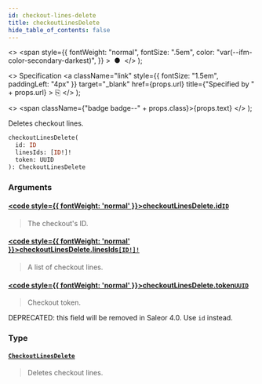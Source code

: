 ```yaml
---
id: checkout-lines-delete
title: checkoutLinesDelete
hide_table_of_contents: false
---
```


  <>
    <span
      style={{
        fontWeight: "normal",
        fontSize: ".5em",
        color: "var(--ifm-color-secondary-darkest)",
      }}
    >
      &nbsp;●&nbsp;
    </span>
  </>
);

  <>
    Specification
    <a
      className="link"
      style={{ fontSize: "1.5em", paddingLeft: "4px" }}
      target="\_blank"
      href={props.url}
      title={"Specified by " + props.url}
    >
      ⎘
    </a>
  </>
);

  <>
    <span className={"badge badge--" + props.class}>{props.text}</span>
  </>
);

Deletes checkout lines.

```graphql
checkoutLinesDelete(
  id: ID
  linesIds: [ID!]!
  token: UUID
): CheckoutLinesDelete
```

### Arguments

#### [<code style={{ fontWeight: 'normal' }}>checkoutLinesDelete.<b>id</b></code>](#)<Bullet />[`ID`](../../../api-reference/miscellaneous/scalars/id) <Badge class="secondary" text="scalar"/>

> The checkout's ID.

<Badge text="Added in Saleor 3.4" class="secondary margin-bottom--sm" />

>

#### [<code style={{ fontWeight: 'normal' }}>checkoutLinesDelete.<b>linesIds</b></code>](#)<Bullet />[`[ID!]!`](../../../api-reference/miscellaneous/scalars/id) <Badge class="secondary" text="non-null"/> <Badge class="secondary" text="scalar"/>

> A list of checkout lines.

#### [<code style={{ fontWeight: 'normal' }}>checkoutLinesDelete.<b>token</b></code>](#)<Bullet />[`UUID`](../../../api-reference/miscellaneous/scalars/uuid) <Badge class="secondary" text="scalar"/>

> Checkout token.

DEPRECATED: this field will be removed in Saleor 4.0. Use `id` instead.

>

### Type

#### [`CheckoutLinesDelete`](../../../api-reference/checkout/objects/checkout-lines-delete) <Badge class="secondary" text="object"/>

> Deletes checkout lines.
